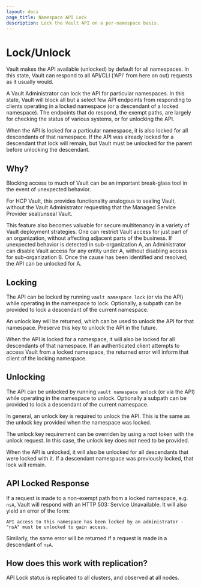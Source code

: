 ```yaml
---
layout: docs
page_title: Namespace API Lock
description: Lock the Vault API on a per-namespace basis.
---
```


# Lock/Unlock

Vault makes the API available (unlocked) by default for all namespaces. In
this state, Vault can respond to all API/CLI ('API' from here on out) requests
as it usually would.

A Vault Administrator can lock the API for particular namespaces. In this state,
Vault will block all but a select few API endpoints from responding to clients
operating in a locked namespace (or a descendant of a locked namespace). The
endpoints that do respond, the exempt paths, are largely for checking the status
of various systems, or for unlocking the API.

When the API is locked for a particular namespace, it is also locked for all
descendants of that namespace. If the API was already locked for a descendant
that lock will remain, but Vault must be unlocked for the parent before
unlocking the descendant.

## Why?

Blocking access to much of Vault can be an important break-glass tool in the
event of unexpected behavior.

For HCP Vault, this provides functionality analogous to sealing Vault, without
the Vault Administrator requesting that the Managed Service Provider seal/unseal
Vault.

This feature also becomes valuable for secure multitenancy in a variety of Vault
deployment strategies. One can restrict Vault access for just part of an
organization, without affecting adjacent parts of the business. If unexpected
behavior is detected in sub-organization A, an Administrator can disable Vault
access for any entity under A, without disabling access for sub-organization B.
Once the cause has been identified and resolved, the API can be unlocked for A.

## Locking

The API can be locked by running `vault namespace lock` (or via the API) while
operating in the namespace to lock. Optionally, a subpath can be provided to
lock a descendant of the current namespace.

An unlock key will be returned, which can be used to unlock the API for that
namespace. Preserve this key to unlock the API in the future.

When the API is locked for a namespace, it will also be locked for all
descendants of that namespace. If an authenticated client attempts to access
Vault from a locked namespace, the returned error will inform that client of the
locking namespace.

## Unlocking

The API can be unlocked by running `vault namespace unlock` (or via the API)
while operating in the namespace to unlock. Optionally a subpath can be
provided to lock a descendant of the current namespace.

In general, an unlock key is required to unlock the API. This is the same as the
unlock key provided when the namespace was locked.

The unlock key requirement can be overriden by using a root token with the
unlock request. In this case, the unlock key does not need to be provided.

When the API is unlocked, it will also be unlocked for all descendants that were
locked with it. If a descendant namespace was previously locked, that lock will
remain.

## API Locked Response

If a request is made to a non-exempt path from a locked namespace, e.g. `nsA`,
Vault will respond with an HTTP 503: Service Unavailable. It will also yield an
error of the form:

`API access to this namespace has been locked by an administrator - "nsA" must be unlocked to gain access.`

Similarly, the same error will be returned if a request is made in a descendant
of `nsA`.

## How does this work with replication?

API Lock status is replicated to all clusters, and observed at all nodes.
